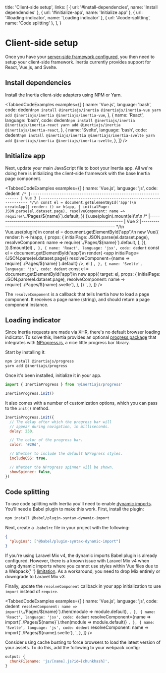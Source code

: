 
  title: 'Client-side setup',
  links: [
    { url: '#install-dependencies', name: 'Install dependencies' },
    { url: '#initialize-app', name: 'Initialize app' },
    { url: '#loading-indicator', name: 'Loading indicator' },
    { url: '#code-splitting', name: 'Code splitting' },
  ],
}

# Client-side setup

Once you have your [server-side framework configured](/server-side-setup), you then need to setup your client-side framework. Inertia currently provides support for React, Vue.js, and Svelte.

## Install dependencies

Install the Inertia client-side adapters using NPM or Yarn.

<TabbedCodeExamples
  examples={[
    {
      name: 'Vue.js',
      language: 'bash',
      code: dedent`
        npm install @inertiajs/inertia @inertiajs/inertia-vue
        yarn add @inertiajs/inertia @inertiajs/inertia-vue
      `,
    },
    {
      name: 'React',
      language: 'bash',
      code: dedent`
        npm install @inertiajs/inertia @inertiajs/inertia-react
        yarn add @inertiajs/inertia @inertiajs/inertia-react
      `,
    },
    {
      name: 'Svelte',
      language: 'bash',
      code: dedent`
        npm install @inertiajs/inertia @inertiajs/inertia-svelte
        yarn add @inertiajs/inertia @inertiajs/inertia-svelte
      `,
    },
  ]}
/>

## Initialize app

Next, update your main JavaScript file to boot your Inertia app. All we're doing here is initializing the client-side framework with the base Inertia page component.

<TabbedCodeExamples
  examples={[
    {
      name: 'Vue.js',
      language: 'js',
      code: dedent`
        /*
        |----------------------------------------------------------------
        | Vue 3
        |----------------------------------------------------------------
        */\n
        const el = document.getElementById('app')\n
        createApp({
          render: () => h(app, {
            initialPage: JSON.parse(el.dataset.page),
            resolveComponent: name => require(\`./Pages/\${name}\`).default,
          })
        }).use(plugin).mount(el)\n\n
        /*
        |----------------------------------------------------------------
        | Vue 2
        |----------------------------------------------------------------
        */\n
        Vue.use(plugin)\n
        const el = document.getElementById('app')\n
        new Vue({
          render: h => h(app, {
            props: {
              initialPage: JSON.parse(el.dataset.page),
              resolveComponent: name => require(\`./Pages/\${name}\`).default,
            },
          }),
        }).$mount(el)
      `,
    },
    {
      name: 'React',
      language: 'jsx',
      code: dedent`
        const el = document.getElementById('app')\n
        render(
          <app
            initialPage={JSON.parse(el.dataset.page)}
            resolveComponent={name => require(\`./Pages/\${name}\`).default}
          />,
          el
        )
      `,
    },
    {
      name: 'Svelte',
      language: 'js',
      code: dedent`
        const el = document.getElementById('app')\n
        new app({
          target: el,
          props: {
            initialPage: JSON.parse(el.dataset.page),
            resolveComponent: name => require(\`./Pages/\${name}.svelte\`),
          },
        })
      `,
    },
  ]}
/>

The `resolveComponent` is a callback that tells Inertia how to load a page component. It receives a page name (string), and should return a page component instance.

## Loading indicator

Since Inertia requests are made via XHR, there's no default browser loading indicator. To solve this, Inertia provides an optional [progress package](https://github.com/inertiajs/progress) that integrates with [NProgress.js](https://ricostacruz.com/nprogress/), a nice little progress bar library.

Start by installing it:

```bash
npm install @inertiajs/progress
yarn add @inertiajs/progress
```

Once it's been installed, initialize it in your app.

```js
import { InertiaProgress } from '@inertiajs/progress'

InertiaProgress.init()
```

It also comes with a number of customization options, which you can pass to the `init()` method.

```js
InertiaProgress.init({
  // The delay after which the progress bar will
  // appear during navigation, in milliseconds.
  delay: 250,

  // The color of the progress bar.
  color: '#29d',

  // Whether to include the default NProgress styles.
  includeCSS: true,

  // Whether the NProgress spinner will be shown.
  showSpinner: false,
})
```

## Code splitting

To use code splitting with Inertia you'll need to enable [dynamic imports](https://github.com/tc39/proposal-dynamic-import). You'll need a Babel plugin to make this work. First, install the plugin:

```bash
npm install @babel/plugin-syntax-dynamic-import
```

Next, create a `.babelrc` file in your project with the following:

```json
{
  "plugins": ["@babel/plugin-syntax-dynamic-import"]
}
```

<Notice>
  If you're using Laravel Mix v4, the dynamic imports Babel plugin is already configured. However, there is a known
  issue with Laravel Mix v4 when using dynamic imports where you cannot use styles within Vue files due to a Webpack{' '}
  <a href="https://github.com/JeffreyWay/laravel-mix/issues/1856#issuecomment-448082909">limitation</a>. As a
  workaround, you need to drop Mix entirely or downgrade to Laravel Mix v3.
</Notice>

Finally, update the `resolveComponent` callback in your app initialization to use `import` instead of `require`.

<TabbedCodeExamples
  examples={[
    {
      name: 'Vue.js',
      language: 'js',
      code: dedent`
        resolveComponent: name => import(\`./Pages/\${name}\`).then(module => module.default),
      `,
    },
    {
      name: 'React',
      language: 'jsx',
      code: dedent`
        resolveComponent={name => import(\`./Pages/\${name}\`).then(module => module.default)}
      `,
    },
    {
      name: 'Svelte',
      language: 'js',
      code: dedent`
        resolveComponent: name => import(\`./Pages/\${name}.svelte\`),
      `,
    },
  ]}
/>

Consider using cache busting to force browsers to load the latest version of your assets. To do this, add the following to your webpack config:

```js
output: {
  chunkFilename: 'js/[name].js?id=[chunkhash]',
}
```
